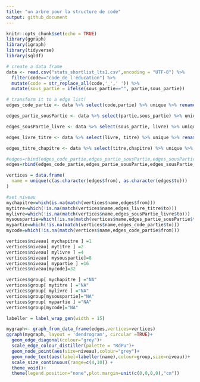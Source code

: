 ```yaml
---
title: "un arbre pour la structure de code"
output: github_document
---
```


```r
knitr::opts_chunk$set(echo = TRUE)
library(ggraph)
library(igraph)
library(tidyverse)
library(sqldf)
```

```r
# create a data frame 
data <- read.csv("stats_shortlist_lts1.csv",encoding = "UTF-8") %>% 
  filter(code=="code_de_l'éducation") %>%
  mutate(code = str_replace_all(code,'_',' ')) %>%
  mutate(sous_partie = ifelse(sous_partie=="", partie,sous_partie))
```

```r
# transform it to a edge list!
edges_code_partie <- data %>% select(code,partie) %>% unique %>% rename(from=code, to=partie)

edges_partie_sousPartie <- data %>% select(partie,sous_partie) %>% unique %>% rename(from=partie, to=sous_partie)

edges_sousPartie_livre <- data %>% select(sous_partie, livre) %>% unique %>% rename(from=sous_partie,to=livre)

edges_livre_titre <- data %>% select(livre, titre) %>% unique %>% rename(from=livre,to=titre)

edges_titre_chapitre <- data %>% select(titre,chapitre) %>% unique %>% rename(from=titre,to=chapitre)

#edges=rbind(edges_code_partie,edges_partie_sousPartie,edges_sousPartie_livre,edges_livre_titre,edges_titre_chapitre)
edges=rbind(edges_code_partie,edges_partie_sousPartie,edges_sousPartie_livre)

```

```r
vertices = data.frame(
  name = unique(c(as.character(edges$from), as.character(edges$to)))
)

#set niveau
mychapitre=which(is.na(match(vertices$name,edges$from)))
mytitre=which(!is.na(match(vertices$name,edges_livre_titre$to)))
mylivre=which(!is.na(match(vertices$name,edges_sousPartie_livre$to)))
mysouspartie=which(!is.na(match(vertices$name,edges_partie_sousPartie$to)))
mypartie=which(!is.na(match(vertices$name,edges_code_partie$to)))
mycode=which(!is.na(match(vertices$name,edges_code_partie$from)))

vertices$niveau[ mychapitre ] =1
vertices$niveau[ mytitre ] =2
vertices$niveau[ mylivre ] =4
vertices$niveau[ mysouspartie]=8
vertices$niveau[ mypartie ] =16
vertices$niveau[mycode]=32

vertices$group[ mychapitre ] ="NA"
vertices$group[ mytitre ] ="NA"
vertices$group[ mylivre ] ="NA"
vertices$group[mysouspartie]="NA"
vertices$group[ mypartie ] ="NA"
vertices$group[mycode]="NA"
```

```r
labeller = label_wrap_gen(width = 15)

mygraph<- graph_from_data_frame(edges,vertices=vertices) 
ggraph(mygraph, layout = 'dendrogram', circular =TRUE)+
  geom_edge_diagonal(colour="grey")+
  scale_edge_colour_distiller(palette = "RdPu")+
  geom_node_point(aes(size=niveau),colour="grey")+
  geom_node_text(aes(label=labeller(name),colour=group,size=niveau))+
  scale_size_continuous(range=c(4,10)) +
  theme_void()+
  theme(legend.position="none",plot.margin=unit(c(0,0,0,0),"cm"))

```

